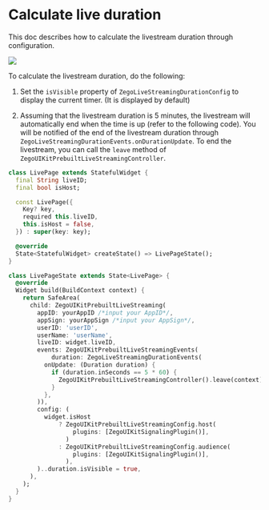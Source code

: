 # Calculate live duration

This doc describes how to calculate the livestream duration through configuration.


<Frame width="30%" height="auto" caption="">
  <img src="https://storage.zego.im/sdk-doc/Pics/ZegoUIKit/Flutter/live/live_duration.jpeg" />
</Frame> 

To calculate the livestream duration, do the following:

1. Set the `isVisible` property of `ZegoLiveStreamingDurationConfig` to display the current timer. (It is displayed by default)


2. Assuming that the livestream duration is 5 minutes, the livestream will automatically end when the time is up (refer to the following code). You will be notified of the end of the livestream duration through `ZegoLiveStreamingDurationEvents.onDurationUpdate`. To end the livestream, you can call the `leave` method of `ZegoUIKitPrebuiltLiveStreamingController`.


```dart
class LivePage extends StatefulWidget {
  final String liveID;
  final bool isHost;

  const LivePage({
    Key? key,
    required this.liveID,
    this.isHost = false,
  }) : super(key: key);

  @override
  State<StatefulWidget> createState() => LivePageState();
}

class LivePageState extends State<LivePage> {
  @override
  Widget build(BuildContext context) {
    return SafeArea(
      child: ZegoUIKitPrebuiltLiveStreaming(
        appID: yourAppID /*input your AppID*/,
        appSign: yourAppSign /*input your AppSign*/,
        userID: 'userID',
        userName: 'userName',
        liveID: widget.liveID,
        events: ZegoUIKitPrebuiltLiveStreamingEvents(
            duration: ZegoLiveStreamingDurationEvents(
          onUpdate: (Duration duration) {
            if (duration.inSeconds == 5 * 60) {
              ZegoUIKitPrebuiltLiveStreamingController().leave(context);
            }
          },
        )),
        config: (
          widget.isHost
              ? ZegoUIKitPrebuiltLiveStreamingConfig.host(
                  plugins: [ZegoUIKitSignalingPlugin()],
                )
              : ZegoUIKitPrebuiltLiveStreamingConfig.audience(
                  plugins: [ZegoUIKitSignalingPlugin()],
                ),
        )..duration.isVisible = true,
      ),
    );
  }
}
```
